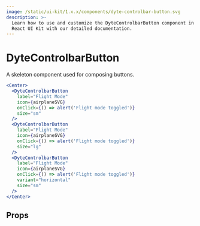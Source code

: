 ```yaml
---
image: /static/ui-kit/1.x.x/components/dyte-controlbar-button.svg
description: >-
  Learn how to use and customize the DyteControlbarButton component in Dyte's
  React UI Kit with our detailed documentation.
---
```


# DyteControlbarButton

A skeleton component used for composing buttons.

```jsx live
<Center>
  <DyteControlbarButton
    label="Flight Mode"
    icon={airplaneSVG}
    onClick={() => alert('Flight mode toggled')}
    size="sm"
  />
  <DyteControlbarButton
    label="Flight Mode"
    icon={airplaneSVG}
    onClick={() => alert('Flight mode toggled')}
    size="lg"
  />
  <DyteControlbarButton
    label="Flight Mode"
    icon={airplaneSVG}
    onClick={() => alert('Flight mode toggled')}
    variant="horizontal"
    size="sm"
  />
</Center>
```

## Props

<PropsTable of="dyte-controlbar-button" />

<head>
  <title>React UI Kit DyteControlbarButton</title>
</head>
